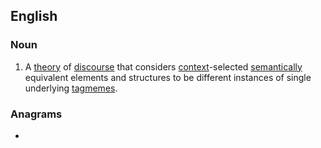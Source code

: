 ==English==

===Noun===
{{wikipedia}}
{{en-noun|-}}

# {{lb|en|linguistics}} A [[theory]] of [[discourse]] that considers [[context]]-selected [[semantics|semantically]] equivalent elements and structures to be different instances of single underlying [[tagmeme]]s.

===Anagrams===
* {{anagrams|en|smegmatic}}